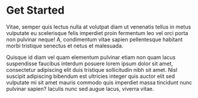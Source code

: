 # Get Started

Vitae, semper quis lectus nulla at volutpat diam ut venenatis tellus in metus vulputate eu scelerisque felis imperdiet proin fermentum leo vel orci porta non pulvinar neque! A, condimentum vitae sapien pellentesque habitant morbi tristique senectus et netus et malesuada.

Quisque id diam vel quam elementum pulvinar etiam non quam lacus suspendisse faucibus interdum posuere lorem ipsum dolor sit amet, consectetur adipiscing elit duis tristique sollicitudin nibh sit amet. Nisl suscipit adipiscing bibendum est ultricies integer quis auctor elit sed vulputate mi sit amet mauris commodo quis imperdiet massa tincidunt nunc pulvinar sapien? Iaculis nunc sed augue lacus, viverra vitae.
